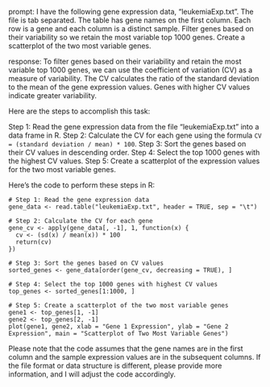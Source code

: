 prompt:
I have the following gene expression data, "leukemiaExp.txt". The file is tab separated. The table has gene names on the first column. Each row is a gene and each column is a distinct sample. Filter genes based on their variability so we retain the most variable top 1000 genes. Create a scatterplot of the two most variable genes.

response:
To filter genes based on their variability and retain the most variable top 1000 genes, we can use the coefficient of variation (CV) as a measure of variability. The CV calculates the ratio of the standard deviation to the mean of the gene expression values. Genes with higher CV values indicate greater variability.

Here are the steps to accomplish this task:

Step 1: Read the gene expression data from the file "leukemiaExp.txt" into a data frame in R.
Step 2: Calculate the CV for each gene using the formula `CV = (standard deviation / mean) * 100`.
Step 3: Sort the genes based on their CV values in descending order.
Step 4: Select the top 1000 genes with the highest CV values.
Step 5: Create a scatterplot of the expression values for the two most variable genes.

Here's the code to perform these steps in R:

```
# Step 1: Read the gene expression data
gene_data <- read.table("leukemiaExp.txt", header = TRUE, sep = "\t")

# Step 2: Calculate the CV for each gene
gene_cv <- apply(gene_data[, -1], 1, function(x) {
  cv <- (sd(x) / mean(x)) * 100
  return(cv)
})

# Step 3: Sort the genes based on CV values
sorted_genes <- gene_data[order(gene_cv, decreasing = TRUE), ]

# Step 4: Select the top 1000 genes with highest CV values
top_genes <- sorted_genes[1:1000, ]

# Step 5: Create a scatterplot of the two most variable genes
gene1 <- top_genes[1, -1]
gene2 <- top_genes[2, -1]
plot(gene1, gene2, xlab = "Gene 1 Expression", ylab = "Gene 2 Expression", main = "Scatterplot of Two Most Variable Genes")
```

Please note that the code assumes that the gene names are in the first column and the sample expression values are in the subsequent columns. If the file format or data structure is different, please provide more information, and I will adjust the code accordingly.
